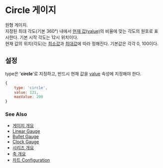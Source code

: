# Circle 게이지

원형 게이지.<br/>
지정된 최대 각도(기본 360°) 내에서 [현재 값(value)](/config/config/gauge/circle#value)의 비율에 맞는 각도의 원호로 표시한다.
기본 시작 각도는 12시 위치이다.<br/>
현재 값의 위치(각도)는 [최소값](/config/config/gauge/circle#minvalue)과 [최대값](/config/config/gauge/circle#maxvalue)에 따라 정해진다. 
기본값은 각각 0, 100이다.<br/>

## 설정

type은 '**circle**'로 지정하고, 반드시 현재 값을 [value](/config/config/gauge/circle#value) 속성에 지정해야 한다.

```js
{
    type: 'circle',
    value: 121,
    maxValue: 200
}
```

### See Also

- [게이지 개요](/guide/gauges)
- [Linear Gauge](/guide/gauges/gauge-linear)
- [Bullet Gauge](/guide/gauges/gauge-bullet)
- [Clock Gauge](/guide/gauges/gauge-clock)
- [시리즈 개요](/guide/series)
- [축 개요](/guide/axes)
- [차트 Configuration](/config)
